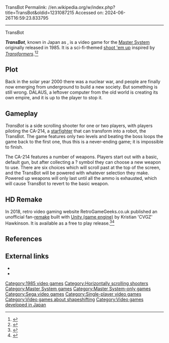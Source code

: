 TransBot
Permalink: //en.wikipedia.org/w/index.php?title=TransBot&oldid=1231087215
Accessed on: 2024-06-26T16:59:23.833795



------
TransBot
{{Short description|1985 video game}}
{{Use mdy dates|date=June 2018}}
{{Infobox video game
|title=TransBot
|image=Transbot-box.jpg
|caption=
|developer=[[Sega]]
|publisher=Sega
|released={{vgrelease|JP|December 22, 1985|NA|October 1986<ref>{{cite news |title=Availability Update |work=[[Computer Entertainer]] |date=December 1986 |page=14 |url=http://www.ataricompendium.com/archives/newsletters/video_game_update/computer_entertainer_dec86.pdf#page=14}}</ref>|EU|August 1987}}
|modes=[[Single-player]]
|genre=[[Shoot 'em up]]
|platforms=[[Master System]]
}}

'''''TransBot''''', known in Japan as {{nihongo|'''''Astro Flash'''''|アストロフラッシュ}}, is a video game for the [[Master System]] originally released in 1985. It is a sci-fi-themed [[shoot 'em up]] inspired by ''[[Transformers]]''.<ref>{{cite web |url=http://www.armagideon-time.com/?p=550 |title=SMS Saturdays: Less than meets the eye |last=Weiss |first=Andrew |date=January 24, 2009 |website=Armagideon Time |archiveurl=https://web.archive.org/web/20120225101004/http://www.armagideon-time.com/?p=550 |archivedate=February 25, 2012 |url-status=live |accessdate=October 15, 2013}}</ref><ref>{{cite web|title=TransBot|url=http://www.parrygamepreserve.com/games/masterSystem/transbot.php|work=Parry Game Preserve|accessdate=October 15, 2013}}</ref>

==Plot==
Back in the solar year 2000 there was a nuclear war, and people are finally now emerging from underground to build a new society. But something is still wrong. DALAUS, a leftover computer from the old world is creating its own empire, and it is up to the player to stop it.

==Gameplay==
''TransBot'' is a side scrolling shooter for one or two players, with players piloting the CA-214, a [[Military spacecraft in fiction|starfighter]] that can transform into a robot, the TransBot. The game features only two levels and beating the boss loops the game back to the first one, thus this is a never-ending game; it is impossible to finish.

The CA-214 features a number of weapons. Players start out with a basic, default gun, but after collecting a ? symbol they can choose a new weapon to use. There are six choices which will scroll past at the top of the screen, and the TransBot will be powered with whatever selection they make. Powered up weapons will only last until all the ammo is exhausted, which will cause TransBot to revert to the basic weapon.

==HD Remake==

In 2018, retro video gaming website RetroGameGeeks.co.uk published an unofficial fan-[[remake]] built with [[Unity (game engine)]] by Kristian 'CVGZ' Hawkinson. It is available as a free to play release.<ref>{{cite web |url=https://twitter.com/RetroGameGeeks/status/990268097738231810 |title=Announcement Tweet}}</ref><ref>{{cite web |url=https://www.retrogamegeeks.co.uk/transbot-remake |title=TransBot Remake}}</ref>

==References==
{{reflist}}

==External links==
*{{MobyGames|id=/transbot}}
*{{IAg|segasms_Transbot_1986_Sega}}

[[Category:1985 video games]]
[[Category:Horizontally scrolling shooters]]
[[Category:Master System games]]
[[Category:Master System-only games]]
[[Category:Sega video games]]
[[Category:Single-player video games]]
[[Category:Video games about shapeshifting]]
[[Category:Video games developed in Japan]]


{{sega-stub}}